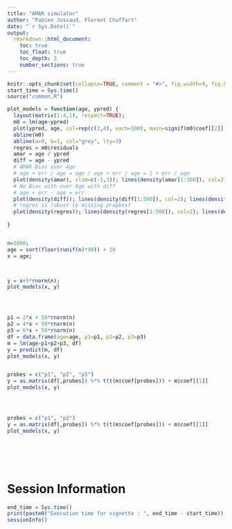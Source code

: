 ```yaml
---
title: "AMAR simulator"
author: "Fabien Jossaud, Florent Chuffart"
date: "`r Sys.Date()`"
output: 
  rmarkdown::html_document:
    toc: true
    toc_float: true
    toc_depth: 3
    number_sections: true
---
```



```r
knitr::opts_chunk$set(collapse=TRUE, comment = "#>", fig.width=9, fig.height=6, eval=TRUE, echo=TRUE, results="verbatim")
start_time = Sys.time()
source("common.R")
```

```r
plot_models = function(age, ypred) {
  layout(matrix(1:4,1), respect=TRUE); 
  m0 = lm(age~ypred)
  plot(ypred, age, col=rep(c(2,4), each=500), main=signif(m0$coef[[2]],3)); 
  abline(m0)
  abline(a=0, b=1, col="grey", lty=3)
  regres = m0$residuals
  amar = age / ypred
  diff = age - ypred
  # AMAR Bias over Age
  # age + err / age = age / age + err / age = 1 + err / age
  plot(density(amar), xlim=c(-1,3)); lines(density(amar[1:500]), col=2); lines(density(amar[501:1000]), col=4)
  # No Bias with over Age with diff
  # age + err - age = err
  plot(density(diff)); lines(density(diff[1:500]), col=2); lines(density(diff[501:1000]), col=4)
  # regres is robust to missing propbesf
  plot(density(regres)); lines(density(regres[1:500]), col=2); lines(density(regres[501:1000]), col=4)
  
}


n=1000; 
age = sort(floor(runif(n)*90)) + 10
x = age; 



y = x+5*rnorm(n); 
plot_models(x, y)




p1 = 2*x + 50*rnorm(n)
p2 = 4*x + 50*rnorm(n)
p3 = 6*x + 50*rnorm(n)
df = data.frame(age=age, p1=p1, p2=p2, p3=p3)
m = lm(age~p1+p2+p3, df)
y = predict(m, df)
plot_models(x, y)


probes = c("p1", "p2", "p3")
y = as.matrix(df[,probes]) %*% t(t(m$coef[probes])) + m$coef[[1]]
plot_models(x, y)




probes = c("p1", "p2")
y = as.matrix(df[,probes]) %*% t(t(m$coef[probes])) + m$coef[[1]]
plot_models(x, y)







```

















# Session Information

```r
end_time = Sys.time()
print(paste0("Execution time for vignette : ", end_time - start_time))
sessionInfo()
```


